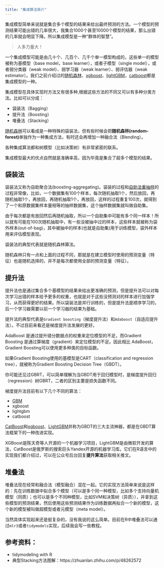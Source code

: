 ```yaml
---
title: "集成算法简介"
---
```


集成模型简单来说就是集合多个模型的结果来给出最终预测的方法。一个模型的预测结果可能出错的几率很大，我集合1000个甚至10000个模型的结果，那么出错的几率就会明显下降。所以集成模型是一种“群体的智慧”。

>人多力量大！

一个集成模型可能是由几十个、几百个、几千个单一模型构成的，这些单一的模型被称为基模型（base model，base learner），或者子模型（single model），或者弱分类器（weak model）、弱学习器（weak learner）、弱评估器（weak estimator）。我们之前介绍过的[随机森林](https://mp.weixin.qq.com/s/T2SSdL5OTkuVcx7bTRwloQ)、[xgboost](https://mp.weixin.qq.com/s/f7J1To_Cj3u5D3dM-F6YTg)、[lightGBM](https://mp.weixin.qq.com/s/TaIxZg8f_F-XMoAoBfR_xQ)，[catboost]()都是集成模型的一种。

集成模型在具体实现时方法又有很多种,根据这些方法的不同又可以有多种分类方法。比如可以分成：

- 袋装法（Bagging）
- 提升法（Boosting）
- 堆叠法（Stacking）

[随机森林](https://mp.weixin.qq.com/s/T2SSdL5OTkuVcx7bTRwloQ)可以看成是一种特殊的袋装法，但有些时候会把**随机森林(random-forest)**单独作为一种集成方法，有时还会再增加一种融合法（Blending）。

各种集成算法都和树模型（比如决策树）有非常紧密的联系。

集成模型最大的优点自然就是准确率高，因为毕竟是集合了超多个模型的结果。

## 袋装法

袋装法又称为自助聚合法(boosting-aggregating)。袋装的过程和[自助法重抽样](https://mp.weixin.qq.com/s/sUioO8DJS8b0ahs8p55AhA)的过程非常像，比如，一个数据集有100个样本，每次随机抽取1个，然后放回，再随机抽取1个，再放回，再随机抽取1个，再放回，这样的过程重复100次，就得到了一个和原数据集样本量相等的抽样数据集，这个抽样数据集就叫做自助集。

由于每次都是有放回然后再随机抽取，所以一个自助集中可能有多个同一样本！所以就有可能在100次随机抽取中，有一些没被抽中过的样本，这些样本就被称为袋外样本(out-of-bag)，其中被抽中的样本(也就是自助集)用于训练模型，袋外样本用来评估模型表现。

袋装法的典型代表就是随机森林算法。

随机森林只有一点和上面的过程不同，那就是在建立模型时使用的预测变量（特征）也是随机选择的，并不是每次都使用全部的预测变量（特征）。

## 提升法

提升法也是通过集合多个基模型的结果来给出更准确的预测，但是提升法可以对每次学习出错的样本给予更多的权重，也就是对于这些没预测对的样本进行加强学习，从而获得更好的结果。所以袋装法是并行训练的，但是提升法是顺序学习的，后一个学习器需要以前一个学习器的结果为基础。

提升法的典型代表是`Gradient boosting`（梯度提升法）和`Adaboost`（自适应提升法）。不过目前来看还是梯度提升法发展的更好。

AdaBoost 是通过提升错分数据点的权重来定位模型的不足，而Gradient Boosting 是通过算梯度（gradient）来定位模型的不足。因此相比 AdaBoost，Gradient Boosting可以使用更多种类的目标函数。

如果Gradient Boosting使用的基模型是CART（classification and regression tree），就被称为Gradient Boosting Decision Tree（GBDT）。

你可能还见过GBRT，可以简单理解为当GBDT用于回归模型时，是梯度提升回归（regression）树GBRT，二者的区别主要是损失函数不同。

梯度提升法目前有以下几个不同的算法：

- [GBM](https://mp.weixin.qq.com/s/JlKPcsMexDV13YpNfHcRYg)
- xgboost
- lightgbm
- catboost

[CatBoost]()和[xgboost](https://mp.weixin.qq.com/s/f7J1To_Cj3u5D3dM-F6YTg)、[LightGBM](https://mp.weixin.qq.com/s/TaIxZg8f_F-XMoAoBfR_xQ)并称为GBDT的三大主流神器，都是在GBDT算法框架下的一种改进实现。

XGBoost是陈天奇等人开源的一个机器学习项目，LightGBM是由微软开发的算法，CatBoost是俄罗斯的搜索巨头Yandex开源的机器学习库。它们在R语言中的实现我们都介绍过，可以在公众号后台回复**提升算法**获取相关推文。

## 堆叠法

堆叠法现在经常和融合法（模型融合）混在一起。它的实现方法简单来说是这样的：先在训练数据中拟合多个模型（可以是多个同一种模型，比如多个支持向量机模型（同质）；也可以是多个不同种模型，比如SVM和决策树（异质）），并拿到这些模型的预测结果，然后使用这些预测结果作为训练数据再拟合一个新的模型，这个新的模型被叫做超模型或者元模型（meta model）。

当然具体实现起来还是挺复杂的，没有我说的这么简单。目前在R中堆叠法可以通过`mlr3`或者`tidymodels`实现，后续我会写一些教程。

## 参考资料：

- tidymodeling with R
- 典型Stacking方法图解：https://zhuanlan.zhihu.com/p/48262572

